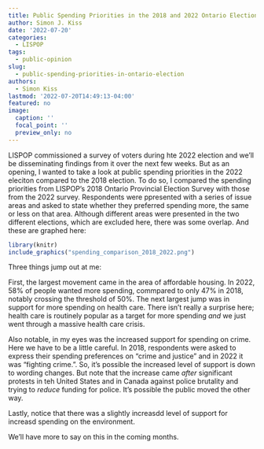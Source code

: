 ```yaml
---
title: Public Spending Priorities in the 2018 and 2022 Ontario Elections
author: Simon J. Kiss
date: '2022-07-20'
categories:
  - LISPOP
tags:
  - public-opinion
slug:
  - public-spending-priorities-in-ontario-election
authors:
  - Simon Kiss
lastmod: '2022-07-20T14:49:13-04:00'
featured: no
image:
  caption: ''
  focal_point: ''
  preview_only: no
---
```

LISPOP commissioned a survey of voters during hte 2022 election and we'll be disseminating findings from it over the next few weeks. But as an opening, I wanted to take a look at public spending priorities in the 2022 eleciton compared to the 2018 election. To do so, I compared the spending priorities from LISPOP's 2018 Ontario Provincial Election Survey with those from the 2022 survey. Respondents were ppresented with a series of issue areas and asked to state whether they preferred spending more, the same or less on that area. Although different areas were presented in the two different elections, which are excluded here, there was some overlap. And these are graphed here: 

```r

library(knitr)
include_graphics("spending_comparison_2018_2022.png")
```
  
Three things jump out at me:

First, the largest movement came in the area of affordable housing. In 2022, 58% of people wanted more spending, commpared to only 47% in 2018, notably crossing the threshold of 50%. The next largest jump was in support for more spending on health care. There isn't really a surprise here; health care is routinely popular as a target for more spending *and* we just went through a massive health care crisis. 

Also notable, in my eyes was the increased support for spending on crime. Here we have to be a little careful. In 2018, respondents were asked to express their spending preferences on "crime and justice" and in 2022 it was "fighting crime.". So, it's possible the increased level of support is down to wording changes. But note that the increase came *after* significant protests in teh United States and in Canada against police brutality and trying to *reduce* funding for police. It's possible the public moved the other way. 

Lastly, notice that there was a slightly increasdd level of support for increasd spending on the environment. 

We'll have more to say on this in the coming months. 
